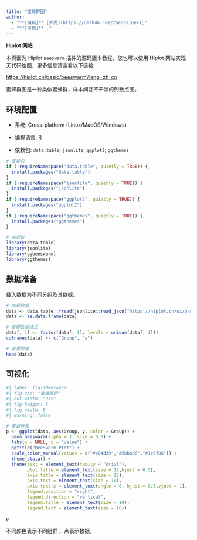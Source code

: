 ```yaml
---
title: "蜜蜂群图"
author:
  - "**[编辑]** [郑虎](https://github.com/ZhengTiger);"
  - "**[审核]** ."
---
```


::: callout-note
**Hiplot 网站**

本页面为 Hiplot `Beeswarm` 插件的源码版本教程，您也可以使用 Hiplot 网站实现无代码绘图，更多信息请查看以下链接:

<https://hiplot.cn/basic/beeswarm?lang=zh_cn>
:::

蜜蜂群图是一种类似蜜蜂群，样本间互不干涉的列散点图。

## 环境配置

-   系统: Cross-platform (Linux/MacOS/Windows)

-   编程语言: R

-   依赖包: `data.table`; `jsonlite`; `ggplot2`; `ggthemes`

```r
# 安装包
if (!requireNamespace("data.table", quietly = TRUE)) {
  install.packages("data.table")
}
if (!requireNamespace("jsonlite", quietly = TRUE)) {
  install.packages("jsonlite")
}
if (!requireNamespace("ggplot2", quietly = TRUE)) {
  install.packages("ggplot2")
}
if (!requireNamespace("ggthemes", quietly = TRUE)) {
  install.packages("ggthemes")
}

# 加载包
library(data.table)
library(jsonlite)
library(ggbeeswarm)
library(ggthemes)
```

## 数据准备

载入数据为不同分组及其数据。

```r
# 加载数据
data <- data.table::fread(jsonlite::read_json("https://hiplot.cn/ui/basic/beeswarm/data.json")$exampleData$textarea[[1]])
data <- as.data.frame(data)

# 整理数据格式
data[, 1] <- factor(data[, 1], levels = unique(data[, 1]))
colnames(data) <- c("Group", "y")

# 查看数据
head(data)
```

## 可视化

```r
#| label: fig-1Beeswarm
#| fig-cap: "蜜蜂群图"
#| out.width: "95%"
#| fig-height: 5
#| fig-width: 8
#| warning: false

# 蜜蜂群图
p <- ggplot(data, aes(Group, y, color = Group)) +
  geom_beeswarm(alpha = 1, size = 0.8) +
  labs(x = NULL, y = "value") +
  ggtitle("BeeSwarm Plot") +
  scale_color_manual(values = c("#e04d39","#5bbad6","#1e9f86")) +
  theme_stata() +
  theme(text = element_text(family = "Arial"),
        plot.title = element_text(size = 12,hjust = 0.5),
        axis.title = element_text(size = 12),
        axis.text = element_text(size = 10),
        axis.text.x = element_text(angle = 0, hjust = 0.5,vjust = 1),
        legend.position = "right",
        legend.direction = "vertical",
        legend.title = element_text(size = 10),
        legend.text = element_text(size = 10))

p
```

不同颜色表示不同组群 ，点表示数据。



